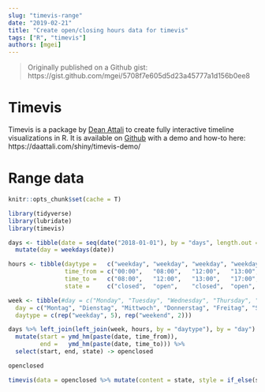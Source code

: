 ```yaml
---
slug: "timevis-range"
date: "2019-02-21"
title: "Create open/closing hours data for timevis"
tags: ["R", "timevis"]
authors: [mgei]
---
```


> Originally published on a Github gist: https://gist.github.com/mgei/5708f7e605d5d23a45777a1d156b0ee8

# Timevis

Timevis is a package by [Dean Attali](https://deanattali.com/) to create fully interactive timeline visualizations in R. It is available on [Github](https://github.com/daattali/timevis) with a demo and how-to here: https://daattali.com/shiny/timevis-demo/

# Range data

```r
knitr::opts_chunk$set(cache = T)
```

```r
library(tidyverse)
library(lubridate)
library(timevis)
```


```r
days <- tibble(date = seq(date("2018-01-01"), by = "days", length.out = 2)) %>% 
  mutate(day = weekdays(date))

hours <- tibble(daytype =   c("weekday", "weekday", "weekday", "weekday", "weekday", "weekend"),
                time_from = c("00:00",   "08:00",   "12:00",   "13:00",   "17:00",   "00:00" ),
                time_to =   c("08:00",   "12:00",   "13:00",   "17:00",   "23:59",   "23:59" ),
                state =     c("closed",  "open",    "closed",  "open",    "closed",  "closed"))

week <- tibble(#day = c("Monday", "Tuesday", "Wednesday", "Thursday", "Friday", "Saturday", "Sunday"),
  day = c("Montag", "Dienstag", "Mittwoch", "Donnerstag", "Freitag", "Samstag", "Sonntag"),
  daytype = c(rep("weekday", 5), rep("weekend", 2)))

days %>% left_join(left_join(week, hours, by = "daytype"), by = "day") %>% 
  mutate(start = ymd_hm(paste(date, time_from)),
         end =   ymd_hm(paste(date, time_to))) %>% 
  select(start, end, state) -> openclosed

openclosed

timevis(data = openclosed %>% mutate(content = state, style = if_else(state == "open", "background: green", "background: red")))

```